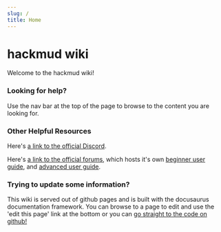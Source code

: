 ```yaml
---
slug: /
title: Home
---
```


# hackmud wiki

Welcome to the hackmud wiki!

### Looking for help?

Use the nav bar at the top of the page to browse to the content you are looking for.

### Other Helpful Resources
Here's [a link to the official Discord](https://discord.gg/HtSdWsT).

Here's [a link to the official forums](https://www.hackmud.com/forums), which hosts it's own [beginner user guide](https://www.hackmud.com/forums/new_players/new_player_guides___reference), and [advanced user guide](https://www.hackmud.com/forums/general_discussion/reference___guides). 

### Trying to update some information?

This wiki is served out of github pages and is built with the docusaurus documentation framework. You can browse to a page to edit and use the 'edit this page' link at the bottom or you can [go straight to the code on github!](https://github.com/comcode-org/hackmud_wiki/)

